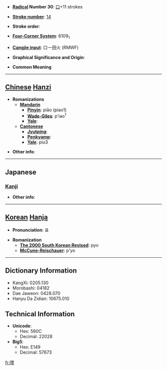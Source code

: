 * '''[[Wiktionary:Chinese radical index| Radical]] Number 30''': [[Wiktionary:Chinese radical index 口|口]]+11 strokes

* '''[[Wiktionary:Chinese total strokes index|Stroke number]]''': [[Wiktionary:Chinese total strokes index 14|14]]

* '''Stroke order''': 

* '''[[Wiktionary:Chinese four corner index|Four-Corner System]]''': 6109<sub>1</sub>

* '''[[Wiktionary:Chinese Cangjie index|Cangjie input]]''': 口一田火 (RMWF)

* '''Graphical Significance and Origin''': 

* '''Common Meaning'''

----

== [[Chinese]] [[Hanzi]] ==

* '''Romanizations'''
** '''[[Mandarin]]'''
*** '''[[Pinyin]]''': piāo (piao1)
*** '''[[Wade-Giles]]''': p'iao<sup>1</sup>
*** '''[[Yale]]''': 
** '''[[Cantonese]]'''
*** '''[[Jyutping]]''':
*** '''[[Penkyamp]]''': 
*** '''[[Yale]]''': piu3

* '''Other info''': 

----

==Japanese==
===[[Kanji]]===
{{kanji|on readings=[[ひょう]] (hyō)|kun readings=[[はやい]] (hayai), [[ゆれる]] (yureru), [[みだれる]] (midareru)}}

* '''Other info''':  

----

== [[Korean]] [[Hanja]] ==

* '''Pronunciation''': 표

* '''Romanization'''
** '''[[The 2000 South Korean Revised Romanization|The 2000 South Korean Revised]]''': pyo
** '''[[McCune-Reischauer]]''': p'yo

----

== Dictionary Information ==

* KangXi: 0205.130
* Morobashi: 04182
* Dae Jaweon: 0428.070
* Hanyu Da Zidian: 10675.010

== Technical Information ==

* '''Unicode''':
** Hex: 560C
** Decimal: 22028
* '''Big5''':
** Hex: E149
** Decimal: 57673

[[fr:嘌]]